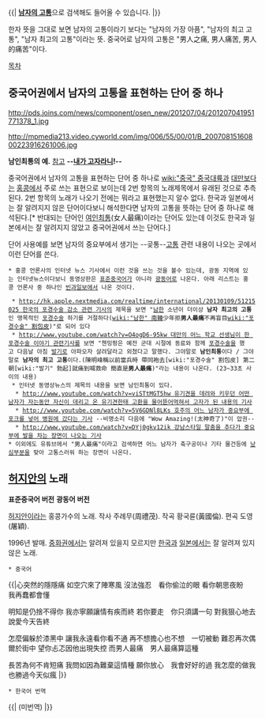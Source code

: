 {{| '''[[남자의 고통]]'''으로 검색해도 들어올 수 있습니다.  |}}

{{{+1 男人最痛 /  nánrénzuìtòng(표준중국어 발음) /  naam4 jan4 zeoi3 tung3(광동어 발음)}}}

한자 뜻을 그대로 보면 남자의 고통이라기 보다는 "남자의 가장 아픔", "남자의 최고 고통", "남자 최고의 고통"이라는 뜻. 중국어로 남자의 고통은 "男人之痛, 男人痛苦, 男人的痛苦"이다.

[[목차]]

== 중국어권에서 남자의 고통을 표현하는 단어 중 하나 ==
http://pds.joins.com/news/component/osen_new/201207/04/201207041951771378_1.jpg

http://mpmedia213.video.cyworld.com/img/006/55/00/01/B_20070815160800223916261006.jpg

'''남인최통의 예. ''' [http://pann.nate.com/video/159486199 참고] '''--[[내가 고자라니]]!--'''

중국어권에서 남자의 고통을 표현하는 단어 중 하나로 [[wiki:"중국" 중국대륙]]과 [[대만]]보다는 [[홍콩]]에서 주로 쓰는 표현으로 보이는데 2번 항목의 노래제목에서 유래된 것으로 추측된다. 2번 항목의 노래가 나오기 전에는 뭐라고 표현했는지 알수 없다. 한국과 일본에서는 잘 알려지지 않은 단어이다보니 해석한다면 남자의 고통을 뜻하는 단어 중 하나로 해석된다.[* 반대되는 단어인 [[여인최통]](女人最痛)이라는 단어도 있는데 이것도 한국과 일본에서는 잘 알려지지 않았고 중국어권에서 쓰는 단어다.]

단어 사용예를 보면 남자의 중요부에서 생기는 --곶통--[[고통]] 관련 내용이 나오는 곳에서 이런 단어를 쓴다.

 * 홍콩 언론사의 인터넷 뉴스 기사에서 이런 것을 쓰는 것을 볼수 있는데, 광동 지역에 있는 인터넷뉴스이다보니 동영상판은 [[표준중국어]]가 아니라 [[광동어]]로 나온다. 아래 리스트는 홍콩 언론사 중 하나인 [[빈과일보]]에서 나온 것이다.

  * [[http://hk.apple.nextmedia.com/realtime/international/20130109/51215025 한국의 포경수술 감소 관련 기사]]의 제목을 보면 "[[남한]] 소년이 더이상 '''남자 최고의 고통'''인 맹목적인 [[포경수술]] 하기를 거절하다([[wiki:"남한" 南韓]]少年拒'''男人最痛'''不再盲目[[wiki:"포경수술" 割包皮]])"로 되어 있다
  * [[http://www.youtube.com/watch?v=O4ogD6-95kw 대만의 어느 학교 선생님이 한 포경수술 이야기 관련기사]]를 보면 "첸밍펑은 예전 군대 시절에 동료와 함께 [[포경수술]]을 했고 다음날 아침 [[발기]]로 아파오자 살려달라고 외쳤다고 말했다. 그야말로 '''남인최통'''이다 / 그야말로 '''남자의 최고 고통'''이다.(陳明峰稱以前當兵時 帶同袍去[wiki:"포경수술" 割包皮] 第二朝[wiki:"발기" 勃起]就痛到喊救命 簡直是'''男人最痛''')"라는 내용이 나온다. (23~33초 사이의 내용)
  * 인터넷 동영상뉴스의 제목의 내용을 보면 남인최통이 있다.
   * [[http://www.youtube.com/watch?v=viSTtMGT5hw 유기견을 데려와 키우던 어떤 남자가 자는동안 자신이 데리고 온 유기견한태 고환을 물어뜯어먹혀서 고자가 된 내용의 기사]]
   * [[http://www.youtube.com/watch?v=5V6GDNl8LKs 호주의 어느 남자가 중요부에 포크를 넣어 병원에 갔다는 기사]] --비명소리 다음에 "Wow Amazing!(太神奇了)"이 압권--
   * [[http://www.youtube.com/watch?v=DYj0gkv12ik 강남스타일 말춤을 추다가 중요부에 발을 차는 장면이 나오는 기사]]
 * 이외에도 유튜브에서 "男人最痛"이라고 검색하면 어느 남자가 축구공이나 기타 물건등에 [[낭심]]부분을 맞아 고통스러워 하는 장면이 나온다.

== [[허지안]]의 노래 ==
{{{#!html
<iframe width="420" height="315" src="//www.youtube.com/embed/UFVIgJDpXpo" frameborder="0" allowfullscreen></iframe>
}}}
'''표준중국어 버전'''
{{{#!html
<iframe width="420" height="315" src="//www.youtube.com/embed/SF4z39EIPz4" frameborder="0" allowfullscreen></iframe>
}}}
'''광동어 버전'''

[[허지안]]이라는 홍콩가수의 노래. 작사 주례무(周禮茂). 작곡 황국륜(黃國倫). 편곡 도영(屠穎).

1996년 발매. [[중화권]]에서는 알려져 있을지 모르지만 [[한국]]과 [[일본]]에서는 잘 알려져 있지 않은 노래.

 * 중국어
{{|心突然的隱隱痛
如空穴來了陣寒風
沒法強忍　看你偷泣的眼
看你朝思夜盼　我再蠢都會懂

明知是仍捨不得你
我亦寧願讓情有疾而終
若你要走　你只須講一句
對我狠心地去　說愛今天告終

怎麼偏躲於漆黑中
讓我永遠看你看不通
再不想擔心也不想　一切被動
難忍再次偶爾於街中
望你忐忑因他出現失控
而男人最痛　男人最痛算這種

長苦為何不肯短痛
我問如因為難棄這情種
願你放心　我會好好的過
我怎麼的做我　也勝過今天似瘋 |}}

 * 한국어 번역
{{|
(미번역)
|}}
